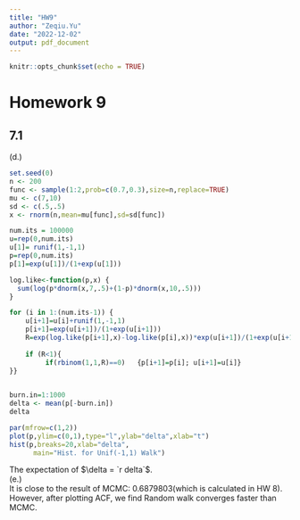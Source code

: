 ```yaml
---
title: "HW9"
author: "Zeqiu.Yu"
date: "2022-12-02"
output: pdf_document
---
```


```r
knitr::opts_chunk$set(echo = TRUE)
```

# Homework 9 
## 7.1  
(d.)  
```r
set.seed(0)
n <- 200
func <- sample(1:2,prob=c(0.7,0.3),size=n,replace=TRUE)
mu <- c(7,10)
sd <- c(.5,.5)
x <- rnorm(n,mean=mu[func],sd=sd[func])

num.its = 100000
u=rep(0,num.its)
u[1]= runif(1,-1,1)
p=rep(0,num.its)
p[1]=exp(u[1])/(1+exp(u[1]))

log.like<-function(p,x) { 
  sum(log(p*dnorm(x,7,.5)+(1-p)*dnorm(x,10,.5)))
}

for (i in 1:(num.its-1)) {
	u[i+1]=u[i]+runif(1,-1,1)
	p[i+1]=exp(u[i+1])/(1+exp(u[i+1]))
	R=exp(log.like(p[i+1],x)-log.like(p[i],x))*exp(u[i+1])/(1+exp(u[i+1]))^2/exp(u[i])*(1+exp(u[i]))^2
	
	if (R<1){
		 if(rbinom(1,1,R)==0)	{p[i+1]=p[i]; u[i+1]=u[i]}
}}
    

burn.in=1:1000
delta <- mean(p[-burn.in])  
delta

par(mfrow=c(1,2))
plot(p,ylim=c(0,1),type="l",ylab="delta",xlab="t")
hist(p,breaks=20,xlab="delta",
      main="Hist. for Unif(-1,1) Walk")
```
The expectation of $\delta = `r delta`$.  
(e.)  
It is close to the result of MCMC: 0.6879803(which is calculated in HW 8). However, after plotting ACF, we find Random walk converges faster than MCMC.